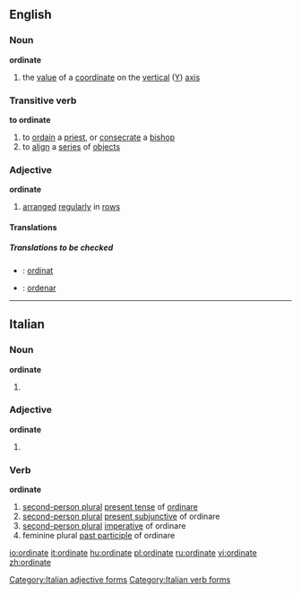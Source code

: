 ==English==
===Noun===
'''ordinate'''
#{{mathematics}} the [[value]] of a [[coordinate]] on the [[vertical]] ([[Y]]) [[axis]]
===Transitive verb===
'''to ordinate'''
# to [[ordain]] a [[priest]], or [[consecrate]] a [[bishop]]
# to [[align]] a [[series]] of [[object]]s
===Adjective===
'''ordinate'''
# [[arranged]] [[regularly]] in [[row]]s

====Translations====
=====Translations to be checked=====
*{{ttbc|Indonesian}}: [[ordinat]]
*{{ttbc|Spanish}}: [[ordenar]]
----

==Italian==

===Noun===
'''ordinate''' {{f}}

# {{plural of|ordinata|lang=Italian}}

===Adjective===
'''ordinate''' {{p}}
# {{feminine of|ordinato#Adjective|ordinato}}

===Verb===
'''ordinate''' 

# [[second-person plural]] [[present tense]] of [[ordinare]]
# [[second-person plural]] [[present subjunctive]] of ordinare
# [[second-person plural]] [[imperative]] of ordinare
# feminine plural [[past participle]] of ordinare

[[Category:Italian adjective forms]]
[[Category:Italian verb forms]]

[[io:ordinate]]
[[it:ordinate]]
[[hu:ordinate]]
[[pl:ordinate]]
[[ru:ordinate]]
[[vi:ordinate]]
[[zh:ordinate]]